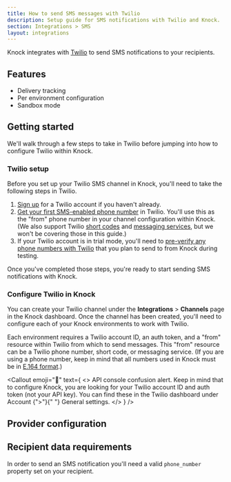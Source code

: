 ```yaml
---
title: How to send SMS messages with Twilio
description: Setup guide for SMS notifications with Twilio and Knock.
section: Integrations > SMS
layout: integrations
---
```


Knock integrates with [Twilio](https://twilio.com/) to send SMS notifications to your recipients.

## Features

- Delivery tracking
- Per environment configuration
- Sandbox mode

## Getting started

We'll walk through a few steps to take in Twilio before jumping into how to configure Twilio within Knock.

### Twilio setup

Before you set up your Twilio SMS channel in Knock, you'll need to take the following steps in Twilio.

1. [Sign up](https://www.twilio.com/try-twilio) for a Twilio account if you haven't already.
2. [Get your first SMS-enabled phone number](https://www.twilio.com/docs/usage/tutorials/how-to-use-your-free-trial-account#get-your-first-twilio-phone-number) in Twilio. You'll use this as the "from" phone number in your channel configuration within Knock. (We also support Twilio [short codes](https://www.twilio.com/sms/short-codes) and [messaging services](https://www.twilio.com/docs/messaging/services), but we won't be covering those in this guide.)
3. If your Twilio account is in trial mode, you'll need to [pre-verify any phone numbers with Twilio](https://www.twilio.com/docs/usage/tutorials/how-to-use-your-free-trial-account#verify-your-personal-phone-number) that you plan to send to from Knock during testing.

Once you've completed those steps, you're ready to start sending SMS notifications with Knock.

### Configure Twilio in Knock

You can create your Twilio channel under the **Integrations** > **Channels** page in the Knock dashboard. Once the channel has been created, you'll need to configure each of your Knock environments to work with Twilio.

Each environment requires a Twilio account ID, an auth token, and a "from" resource within Twilio from which to send messages. This "from" resource can be a Twilio phone number, short code, or messaging service. (If you are using a phone number, keep in mind that all numbers used in Knock must be in [E.164 format](https://www.twilio.com/docs/glossary/what-e164).)

<Callout
  emoji="🔦"
  text={
    <>
      <span className="font-bold">API console confusion alert.</span> Keep in
      mind that to configure Knock, you are looking for your Twilio account ID
      and auth token (not your API key). You can find these in the Twilio
      dashboard under <span className="font-bold">Account</span> {">"}{" "}
      <span className="font-bold">General settings</span>.
    </>
  }
/>

## Provider configuration

<Attributes>
  <Attribute
    name="Account ID"
    type="string*"
    description="The account ID from Twilio"
  />
  <Attribute
    name="Auth token"
    type="string*"
    description="The auth token from Twilio."
  />
  <Attribute
    name="From phone number"
    type="string*"
    description="The phone number to send messages from."
  />
  <Attribute
    name="Short code"
    type="string*"
    description="The short code to send messages from."
  />
  <Attribute
    name="Messaging Service SID"
    type="string*"
    description="The Messaging Service SID to send messages from."
  />
</Attributes>

## Recipient data requirements

In order to send an SMS notification you'll need a valid `phone_number` property set on your recipient.
